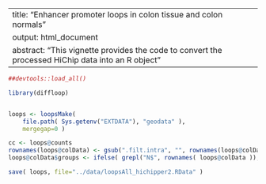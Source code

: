 
---
title: "Enhancer promoter loops in colon tissue and colon normals"
output: html_document
abstract: "This vignette provides the code to convert the processed HiChip data into an R object"
---


```r

##devtools::load_all()

library(diffloop)


loops <- loopsMake(
    file.path( Sys.getenv("EXTDATA"), "geodata" ),
    mergegap=0 )

cc <- loops@counts
rownames(loops@colData) <- gsub(".filt.intra", "", rownames(loops@colData))
loops@colData$groups <- ifelse( grepl("N$", rownames( loops@colData )), "normal", "tumor")

save( loops, file="../data/loopsAll_hichipper2.RData" )

```
